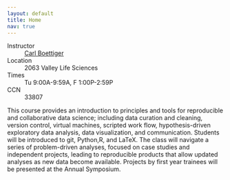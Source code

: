 ```yaml
---
layout: default
title: Home
nav: true
---
```



Instructor
: [Carl Boettiger](http://carlboettiger.info)

Location
: 2063 Valley Life Sciences 

Times
: Tu 9:00A-9:59A, F 1:00P-2:59P

CCN
: 33807


This course provides an introduction to principles and tools for
reproducible and collaborative data science; including data curation
and cleaning, version control, virtual machines, scripted work flow,
hypothesis-driven exploratory data analysis, data visualization,
and communication. Students will be introduced to git, Python,R,
and LaTeX. The class will navigate a series of problem-driven
analyses, focused on case studies and independent projects, leading to
reproducible products that allow updated analyses as new data become
available. Projects by first year trainees will be presented at the
Annual Symposium.


